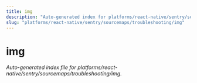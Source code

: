 ```yaml
---
title: img
description: "Auto-generated index for platforms/react-native/sentry/sourcemaps/troubleshooting/img"
slug: "platforms/react-native/sentry/sourcemaps/troubleshooting/img"
---
```


# img

_Auto-generated index file for platforms/react-native/sentry/sourcemaps/troubleshooting/img._
